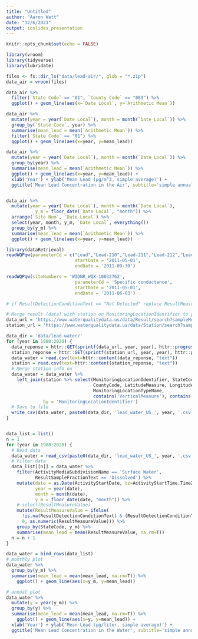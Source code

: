 ```yaml
---
title: "Untitled"
author: "Aaron Watt"
date: "12/6/2021"
output: ioslides_presentation
---
```


```r
knitr::opts_chunk$set(echo = FALSE)
```

```r
library(vroom)
library(tidyverse)
library(lubridate)
```



```r
files <- fs::dir_ls("data/lead-air/", glob = "*.zip")
data_air = vroom(files)
```


```r
data_air %>%
  filter(`State Code` == "01", `County Code` == "089") %>%
  ggplot() + geom_line(aes(x=`Date Local`, y=`Arithmetic Mean`))
```


```r
data_air %>%
  mutate(year = year(`Date Local`), month = month(`Date Local`)) %>%
  group_by(`State Code`, year) %>%
  summarise(mean_lead = mean(`Arithmetic Mean`)) %>%
  filter(`State Code` == "01") %>%
  ggplot() + geom_line(aes(x=year, y=mean_lead))
```


```r
data_air %>%
  mutate(year = year(`Date Local`), month = month(`Date Local`)) %>%
  group_by(year) %>%
  summarise(mean_lead = mean(`Arithmetic Mean`)) %>%
  ggplot() + geom_line(aes(x=year, y=mean_lead)) +
  xlab('Year') + ylab('Mean Lead (μg/m^3, simple average)') +
  ggtitle('Mean Lead Concentration in the Air', subtitle='simple annual average over all US observations')


data_air %>%
  mutate(year = year(`Date Local`), month = month(`Date Local`),
           y_m = floor_date(`Date Local`, "month")) %>%
  arrange(`Site Num`, `Date Local`) %>%
  select(year, month, y_m, `Date Local`, everything())
  group_by(y_m) %>%
  summarise(mean_lead = mean(`Arithmetic Mean`)) %>%
  ggplot() + geom_line(aes(x=year, y=mean_lead))
```





```r
library(dataRetrieval)
readWQPqw(parameterCd = c("Lead","Lead-210","Lead-211","Lead-212","Lead-214"),
                          startDate = '2011-05-01',
                          endDate = '2011-09-30')

readWQPqw(siteNumbers = 'WIDNR_WQX-10032762',
                          parameterCd = 'Specific conductance',
                          startDate = '2011-05-01',
                          endDate = '2011-06-03')

```



```r
# if ResultDetectionConditionText == "Not Detected" replace ResultMeasureValue with 0

# Merge result (data) with station on MonitoringLocationIdentifier to get StateCode, CountyCode, LatitudeMeasure, LongitudeMeasure
data_url = 'https://www.waterqualitydata.us/data/Result/search?sampleMedia=Water&characteristicName=Lead&characteristicName=Lead-210&characteristicName=Lead-211&characteristicName=Lead-212&characteristicName=Lead-214&startDateLo=01-01-%i&startDateHi=12-31-%i&mimeType=csv'
station_url = 'https://www.waterqualitydata.us/data/Station/search?sampleMedia=Water&characteristicName=Lead&characteristicName=Lead-210&characteristicName=Lead-211&characteristicName=Lead-212&characteristicName=Lead-214&startDateLo=01-01-%i&startDateHi=12-31-%i&mimeType=csv'

data_dir = 'data/lead-water/'
for (year in 1980:2020) {
  data_reponse = httr::GET(sprintf(data_url, year, year), httr::progress())
  station_reponse = httr::GET(sprintf(station_url, year, year), httr::progress())
  data_water = read.csv(text=httr::content(data_reponse, "text"))
  station = read.csv(text=httr::content(station_reponse, "text"))
  # Merge station info on
  data_water = data_water %>%
    left_join(station %>% select(MonitoringLocationIdentifier, StateCode, 
                                 CountyCode, LatitudeMeasure, LongitudeMeasure, 
                                 MonitoringLocationTypeName,
                                 contains('VerticalMeasure'), contains('VerticalAccuracy')),
              by = 'MonitoringLocationIdentifier')
  # Save to file
  write_csv(data_water, paste0(data_dir, 'lead_water_US_', year, '.csv'))
}


data_list = list()
n = 1
for (year in 1980:2020) {
  # Read data
  data_water = read_csv(paste0(data_dir, 'lead_water_US_', year, '.csv'))
  # Filter data
  data_list[[n]] = data_water %>%
    filter(ActivityMediaSubdivisionName == 'Surface Water',
           ResultSampleFractionText == 'Dissolved') %>%
    mutate(date = as.Date(ActivityStartDate, tz=ActivityStartTime.TimeZoneCode),
           year = year(date),
           month = month(date),
           y_m = floor_date(date, "month")) %>%
    # select(ResultMeasureValue)
    mutate(ResultMeasureValue = ifelse(
      !is.na(ResultDetectionConditionText) & (ResultDetectionConditionText == "Not Detected" | ResultDetectionConditionText == "*Non-detect"),
      0, as.numeric(ResultMeasureValue))) %>%
    group_by(StateCode, y_m) %>%
    summarise(mean_lead = mean(ResultMeasureValue, na.rm=T))
  n = n + 1
}


```


```r
data_water = bind_rows(data_list)
# monthly plot
data_water %>%
  group_by(y_m) %>%
  summarise(mean_lead = mean(mean_lead, na.rm=T)) %>%
    ggplot() + geom_line(aes(x=y_m, y=mean_lead))

# annual plot
data_water %>%
  mutate(y = year(y_m)) %>%
  group_by(y) %>%
  summarise(mean_lead = mean(mean_lead, na.rm=T)) %>%
    ggplot() + geom_line(aes(x=y, y=mean_lead)) +
  xlab('Year') + ylab('Mean Lead (μg/liter, simple average)') +
  ggtitle('Mean Lead Concentration in the Water', subtitle='simple annual average over all US observations')
  
```






















